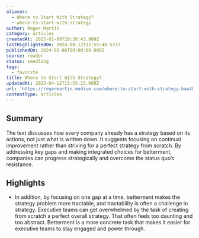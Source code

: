 ```yaml
---
aliases:
  - Where to Start With Strategy?
  - where-to-start-with-strategy
author: Roger Martin
category: articles
createdAt: 2025-02-09T20:38:43.000Z
lastHighlightedOn: 2024-08-12T12:55:48.537Z
publishedOn: 2024-05-06T00:00:00.000Z
source: reader
status: seedling
tags:
  - favorite
title: Where to Start With Strategy?
updatedAt: 2025-04-12T15:55:15.000Z
url: 'https://rogermartin.medium.com/where-to-start-with-strategy-bae40506304c'
contentType: articles
---
```

## Summary

The text discusses how every company already has a strategy based on its actions, not just what is written down. It suggests focusing on continual improvement rather than striving for a perfect strategy from scratch. By addressing key gaps and making integrated choices for betterment, companies can progress strategically and overcome the status quo’s resistance.

## Highlights

- In addition, by focusing on one gap at a time, betterment makes the strategy problem more tractable, and tractability is often a challenge in strategy. Executive teams can get overwhelmed by the task of creating from scratch a perfect overall strategy. That often feels too daunting and too abstract. Betterment is a more concrete task that makes it easier for executive teams to stay engaged and power through.
